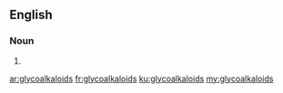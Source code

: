 ==English==

===Noun===
{{head|en|plural}}

# {{plural of|glycoalkaloid|lang=en}}

[[ar:glycoalkaloids]]
[[fr:glycoalkaloids]]
[[ku:glycoalkaloids]]
[[my:glycoalkaloids]]